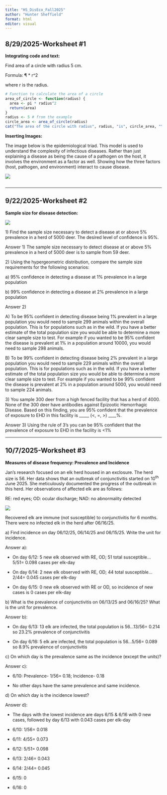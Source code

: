 ```yaml
---
title: "HS_DisEco_Fall2025"
author: "Hunter Sheffield"
format: html
editor: visual
---
```


## 8/29/2025-Worksheet #1

**Integrating code and text:**

Find area of a circle with radius 5 cm.

Formula: ¶ \* r\^2

where r is the radius.

```r
# Function to calculate the area of a circle
area_of_circle <- function(radius) {
  area <- pi * radius^2
  return(area)
}
radius <- 5 # from the example
circle_area <- area_of_circle(radius)
cat("The area of the circle with radius", radius, "is", circle_area, "\n")

```

**Inserting Images:**

The image below is the epidemiological triad. This model is used to understand the complexity of infectious diseases. Rather than just explaining a disease as being the cause of a pathogen on the host, it involves the environment as a factor as well. Showing how the three factors (host, pathogen, and environment) interact to cause disease.

![](images/clipboard-4098850719.png)

![]()

<hr>

## 9/22/2025-Worksheet #2

**Sample size for disease detection:**

![](images/clipboard-1758138076.png)

1\) Find the sample size necessary to detect a disease at or above 5% prevalence in a herd of 5000 deer. The desired level of confidence is 95%.

Answer 1) The sample size necessary to detect disease at or above 5% prevalence in a herd of 5000 deer is to sample from 59 deer.

2\) Using the hypergeometric distribution, compare the sample size requirements for the following scenarios:

a\) 95% confidence in detecting a disease at 1% prevalence in a large population

b\) 99% confidence in detecting a disease at 2% prevalence in a large population

Answer 2)

A\) To be 95% confident in detecting disease being 1% prevalent in a large population you would need to sample 299 animals within the overall population. This is for populations such as in the wild. If you have a better estimate of the total population size you would be able to determine a more clear sample size to test. For example if you wanted to be 95% confident the disease is prevalent at 1% in a population around 10000, you would need to sample 298 animals.

B\) To be 99% confident in detecting disease being 2% prevalent in a large population you would need to sample 229 animals within the overall population. This is for populations such as in the wild. If you have a better estimate of the total population size you would be able to determine a more clear sample size to test. For example if you wanted to be 99% confident the disease is prevalent at 2% in a population around 5000, you would need to sample 224 animals.

3\) You sample 300 deer from a high fenced facility that has a herd of 4000. None of the 300 deer have antibodies against Epizootic Hemorrhagic Disease. Based on this finding, you are 95% confident that the prevalence of exposure to EHD in this facility is \_\_\_\_\_ (\<, =, \>) \_\_\_\_%.

Answer 3) Using the rule of 3's you can be 95% confident that the prevalence of exposure to EHD in the facility is \<1%

<hr>

## 10/7/2025-Worksheet #3

**Measures of disease frequency: Prevalence and Incidence**

Jan’s research focused on an elk herd housed in an exclosure. The herd size is 56. Her data shows that an outbreak of conjunctivitis started on 10^th^ June 2025. She meticulously documented the progress of the outbreak in this herd. Her observations of affected elk are as follows:

RE: red eyes; OD: ocular discharge; NAD: no abnormality detected

![](images/clipboard-143554262.png)

Recovered elk are immune (not susceptible) to conjunctivitis for 6 months. There were no infected elk in the herd after 06/16/25.

a\) Find incidence on day 06/12/25, 06/14/25 and 06/15/25. Write the unit for incidence.

Answer a):

-   On day 6/12: 5 new elk observed with RE, OD; 51 total susceptible...5/51= 0.098 cases per elk-day

-   On day 6/14: 2 new elk observed with RE, OD; 44 total susceptible...2/44= 0.045 cases per elk-day

-   On day 6/15: 0 new elk observed with RE or OD, so incidence of new cases is 0 cases per elk-day

b\) What is the prevalence of conjunctivitis on 06/13/25 and 06/16/25? What is the unit for prevalence.

Answer b):

-   On day 6/13: 13 elk are infected, the total population is 56...13/56= 0.214 so 23.2% prevalence of conjunctivitis

-   On day 6/16: 5 elk are infected, the total population is 56...5/56= 0.089 so 8.9% prevalence of conjunctivitis

c\) On which day is the prevalence same as the incidence (except the units)?

Answer c):

-   6/10: Prevalence- 1/56= 0.18; Incidence- 0.18

-   No other days have the same prevalence and same incidence.

d\) On which day is the incidence lowest?

Answer d):

-   The days with the lowest incidence are days 6/15 & 6/16 with 0 new cases, followed by day 6/13 with 0.043 cases per elk-day

-   6/10: 1/56= 0.018

-   6/11: 4/55= 0.073

-   6/12: 5/51= 0.098

-   6/13: 2/46= 0.043

-   6/14: 2/44= 0.045

-   6/15: 0

-   6/16: 0
